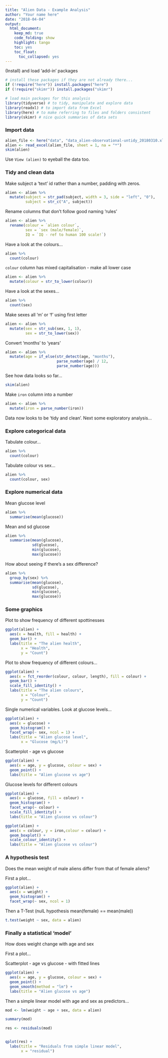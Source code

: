 ```yaml
---
title: "Alien Data - Example Analysis"
author: "Your name here"
date: "2018-04-04"
output:
  html_document:
    keep_md: true
    code_folding: show
    highlight: tango
    toc: yes
    toc_float:
      toc_collapsed: yes
---
```


(Install) and load 'add-in' packages

```r
# install these packages if they are not already there...
if (!require("here")) install.packages("here")
if (!require("skimr")) install.packages("skimr")

# load main packages for this analysis
library(tidyverse) # to tidy, manipulate and explore data
library(readxl) # to import data from Excel
library(here) # to make referring to files and folders consistent
library(skimr) # nice quick summaries of data sets
```

### Import data

```r
alien_file <- here("data", "data_alien-observational-untidy_20180310.xlsx") 
alien <- read_excel(alien_file, sheet = 1, na = "*")
skim(alien)
```

Use `View (alien)` to eyeball the data too.

### Tidy and clean data

Make subject a 'text' id rather than a number, padding with zeros.

```r
alien <- alien %>% 
  mutate(subject = str_pad(subject, width = 3, side = "left", "0"),
         subject = str_c("A", subject))
```

Rename columns that don't follow good naming 'rules'

```r
alien <- alien %>% 
  rename(colour = `alien colour`,
         sex = `sex (male/female)`,
         IQ = `IQ - ref to human 100 scale!`)
```

Have a look at the colours...

```r
alien %>%
  count(colour)
```


`colour` column has mixed capitalisation - make all lower case

```r
alien <- alien %>% 
  mutate(colour = str_to_lower(colour))
```

Have a look at the sexes...

```r
alien %>%
  count(sex)
```

Make sexes all 'm' or 'f' using first letter

```r
alien <- alien %>% 
  mutate(sex = str_sub(sex, 1, 1),
         sex = str_to_lower(sex))
```

Convert 'months' to 'years'

```r
alien <- alien %>% 
  mutate(age = if_else(str_detect(age, "months"),
                       parse_number(age) / 12,
                       parse_number(age)))
```

See how data looks so far...

```r
skim(alien)
```

Make `iron` column into a number

```r
alien <- alien %>% 
  mutate(iron = parse_number(iron))
```

Data now looks to be 'tidy and clean'. Next some exploratory analysis...

### Explore categorical data

Tabulate colour...
```r
alien %>%
  count(colour)
```

Tabulate colour vs sex...
```r
alien %>%
  count(colour, sex)
```

### Explore numerical data

Mean glucose level
```r
alien %>%
  summarise(mean(glucose))
```

Mean and sd glucose
```r
alien %>% 
  summarise(mean(glucose),
            sd(glucose),
            min(glucose),
            max(glucose))
```

How about seeing if there's a sex difference?
```r
alien %>%
  group_by(sex) %>% 
  summarise(mean(glucose),
            sd(glucose),
            min(glucose),
            max(glucose))
```


### Some graphics

Plot to show frequency of different spottinesses
```r
ggplot(alien) +
  aes(x = health, fill = health) +
  geom_bar() +
  labs(title = "The alien health",
       x = "Health",
       y = "Count")
```

Plot to show frequency of different colours...
```r
ggplot(alien) +
  aes(x = fct_reorder(colour, colour, length), fill = colour) +
  geom_bar() +
  scale_fill_identity() +
  labs(title = "The alien colours",
       x = "Colour",
       y = "Count")
```

Single numerical variables. Look at glucose levels...
```r
ggplot(alien) +
  aes(x = glucose) +
  geom_histogram() +
  facet_wrap(~ sex, ncol = 1) +
  labs(title = "Alien glucose level",
       x = "Glucose (mg/L)")
```

Scatterplot - age vs glucose
```r
ggplot(alien) +
  aes(x = age, y = glucose, colour = sex) +
  geom_point() +
  labs(title = "Alien glucose vs age")
```


Glucose levels for different colours

```r
ggplot(alien) +
  aes(x = glucose, fill = colour) +
  geom_histogram() +
  facet_wrap(~ colour) +
  scale_fill_identity() +
  labs(title = "Alien glucose vs colour")
```

```r
ggplot(alien) +
  aes(x = colour, y = iron,colour = colour) +
  geom_boxplot() +
  scale_colour_identity() +
  labs(title = "Alien glucose vs colour")
```


### A hypothesis test

Does the mean weight of male aliens differ from that of female aliens?

First a plot...
```r
ggplot(alien) +
  aes(x = weight) +
  geom_histogram() +
  facet_wrap(~ sex, ncol = 1)
```

Then a T-Test (nulL hypothesis mean(female) == mean(male))

```r
t.test(weight ~ sex, data = alien)
```

### Finally a statistical 'model'

How does weight change with age and sex

First a plot...

Scatterplot - age vs glucose - with fitted lines
```r
ggplot(alien) +
  aes(x = age, y = glucose, colour = sex) +
  geom_point() +
  geom_smooth(method = "lm") +
  labs(title = "Alien glucose vs age")
```

Then a simple linear model with age and sex as predictors...

```r
mod <- lm(weight ~ age + sex, data = alien)
```

```r
summary(mod)
```
```r
res <- residuals(mod)


qplot(res) +
  labs(title = "Residuals from simple linear model",
       x = "residual")
```







